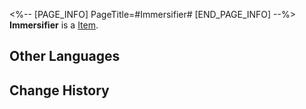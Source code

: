 <%-- [PAGE_INFO]
PageTitle=#Immersifier#
[END_PAGE_INFO] --%>
{{Item Infobox
|id          = 33
|image       = Item Immersifier.png
|type        = 
|invCategory = 
|rarity      = 4
|effect      = This item can be exchanged by spending 40 Trailblaze Power, and is used to exchange for Immersion Rewards in the Simulated Universe
|description = This digitized Trailblaze Power can only be used in the Simulated Universe.
}}
{{Description|''"Explore, understand, establish, and connect &mdash; that is what it means to trailblaze. Akivili may have fallen, but their legacy continues!"''}}
'''Immersifier''' is a [[Item]].

==Other Languages==
{{Other Languages
|en   = Immersifier
|zhs  = 沉浸器
|zht  = 沉浸器
|ja   = 没入器
|ko   = 몰입기
|es   = Inmersor
|fr   = Immersionneur
|ru   = Ключ погружения
|th   = เครื่องเชื่อมโยง
|vi   = Thiết Bị Kết Nối
|de   = Immersator
|id   = Immersifier
|pt   = Imersificador
}}

==Change History==
{{Change History|2.0}}